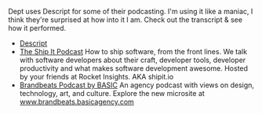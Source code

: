 

Dept uses Descript for some of their podcasting. I'm using it like a maniac, I think they're surprised at how into it I am. Check out the transcript & see how it performed.

* [Descript](https://www.descript.com?lmref=4bjg1g)
* [The Ship It Podcast](https://open.spotify.com/show/2P2BVhs19aqHVg7jUPuTjL)
  How to ship software, from the front lines. We talk with software developers about their craft, developer tools, developer productivity and what makes software development awesome. Hosted by your friends at Rocket Insights. AKA shipit.io
* [Brandbeats Podcast by BASIC](https://open.spotify.com/show/6P6UxVuOtSmrWb28rd4Pc2)
  An agency podcast with views on design, technology, art, and culture. Explore the new microsite at www.brandbeats.basicagency.com